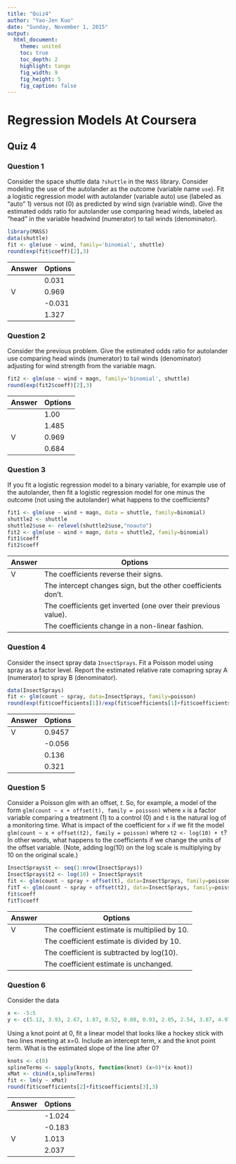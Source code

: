 ```yaml
---
title: "Quiz4"
author: "Yao-Jen Kuo"
date: "Sunday, November 1, 2015"
output:
  html_document:
    theme: united
    toc: true
    toc_depth: 2
    highlight: tango
    fig_width: 9
    fig_height: 5
    fig_caption: false
---
```


# Regression Models At Coursera

## Quiz 4

### Question 1

Consider the space shuttle data `?shuttle` in the `MASS` library. Consider modeling the use of the autolander as the outcome (variable name `use`). Fit a logistic regression model with autolander (variable auto) use (labeled as "auto" 1) versus not (0) as predicted by wind sign (variable wind). Give the estimated odds ratio for autolander use comparing head winds, labeled as "head" in the variable headwind (numerator) to tail winds (denominator).

```r
library(MASS)
data(shuttle)
fit <- glm(use ~ wind, family='binomial', shuttle)
round(exp(fit$coeff)[2],3)
```

Answer  | Options
------- | -------
|  | 0.031 
V  | 0.969
|  | -0.031
|  | 1.327

### Question 2

Consider the previous problem. Give the estimated odds ratio for autolander use comparing head winds (numerator) to tail winds (denominator) adjusting for wind strength from the variable magn.

```r
fit2 <- glm(use ~ wind + magn, family='binomial', shuttle)
round(exp(fit2$coeff)[2],3)
```

Answer  | Options
------- | -------
|  | 1.00
|  | 1.485
V  | 0.969
|  | 0.684

### Question 3

If you fit a logistic regression model to a binary variable, for example use of the autolander, then fit a logistic regression model for one minus the outcome (not using the autolander) what happens to the coefficients?

```r
fit1 <- glm(use ~ wind + magn, data = shuttle, family=binomial)
shuttle2 <- shuttle
shuttle2$use <- relevel(shuttle2$use,"noauto")
fit2 <- glm(use ~ wind + magn, data = shuttle2, family=binomial)
fit1$coeff
fit2$coeff
```

Answer  | Options
------- | -------
V  | The coefficients reverse their signs.
|  | The intercept changes sign, but the other coefficients don't.
|  | The coefficients get inverted (one over their previous value).
|  | The coefficients change in a non-linear fashion.

### Question 4

Consider the insect spray data `InsectSprays`. Fit a Poisson model using spray as a factor level. Report the estimated relative rate comapring spray A (numerator) to spray B (denominator).

```r
data(InsectSprays)
fit <- glm(count ~ spray, data=InsectSprays, family=poisson)
round(exp(fit$coefficients[1])/exp(fit$coefficients[1]+fit$coefficients[2]), 4)
```

Answer  | Options
------- | -------
V  | 0.9457
|  | -0.056
|  | 0.136
|  | 0.321

### Question 5

Consider a Poisson glm with an offset, $t$. So, for example, a model of the form `glm(count ~ x + offset(t), family = poisson)` where `x` is a factor variable comparing a treatment (1) to a control (0) and `t` is the natural log of a monitoring time. What is impact of the coefficient for `x` if we fit the model `glm(count ~ x + offset(t2), family = poisson)` where `t2 <- log(10) + t`? In other words, what happens to the coefficients if we change the units of the offset variable. (Note, adding log(10) on the log scale is multiplying by 10 on the original scale.)

```r
InsectSprays$t <- seq(1:nrow(InsectSprays))
InsectSprays$t2 <- log(10) + InsectSprays$t
fit <- glm(count ~ spray + offset(t), data=InsectSprays, family=poisson)
fitT <- glm(count ~ spray + offset(t2), data=InsectSprays, family=poisson)
fit$coeff
fitT$coeff
```

Answer  | Options
------- | -------
V  | The coefficient estimate is multiplied by 10.
|  | The coefficient estimate is divided by 10.
|  | The coefficient is subtracted by log(10).
|  | The coefficient estimate is unchanged.

### Question 6

Consider the data

```r
x <- -5:5
y <- c(5.12, 3.93, 2.67, 1.87, 0.52, 0.08, 0.93, 2.05, 2.54, 3.87, 4.97)
```

Using a knot point at 0, fit a linear model that looks like a hockey stick with two lines meeting at x=0. Include an intercept term, x and the knot point term. What is the estimated slope of the line after 0?

```r
knots <- c(0)
splineTerms <- sapply(knots, function(knot) (x>0)*(x-knot))
xMat <- cbind(x,splineTerms)
fit <- lm(y ~ xMat)
round(fit$coefficients[2]+fit$coefficients[3],3)
```

Answer  | Options
------- | -------
|  | -1.024
|  | -0.183
V  | 1.013
|  | 2.037